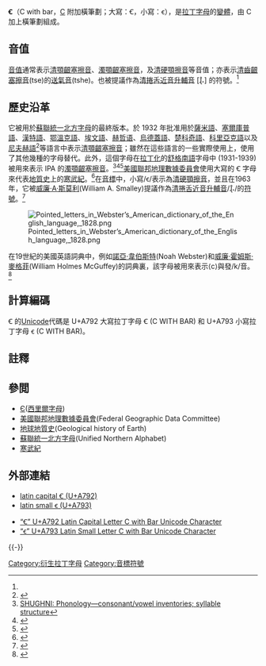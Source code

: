{{Infobox grapheme
|name= Ꞓ (C 附加橫筆劃)
|letter=Ꞓ ꞓ
|variations=
|image= Latin letter C with bar.svg
|imagesize=200px
|imagealt= Capital and lowercase barred C
|script=[[拉丁字母|拉丁字母]]
|type=[[字母|字母]]
|typedesc= 
|language=[[統一北方字母|統一北方字母]]
|phonemes=[{{IPAlink|t͡ʃ}}]<br />[{{IPAlink|d͡ʒ}}]
|unicode=U+A792, U+A793
|alphanumber=
|number=
|fam1=
|fam2=
|fam3=
|fam4=
|fam5=
|fam6=
|fam7=
|fam8=
|fam9=
}}

'''Ꞓ'''（C with bar，[[C|C]] 附加橫筆劃；大寫：Ꞓ，小寫：ꞓ），是[[拉丁字母|拉丁字母]]的[[變體|變體]]，由 C 加上橫筆劃組成。

== 音值 ==
[[音值|音值]]通常表示[[清顎齦塞擦音|清顎齦塞擦音]]{{IPA4|t͡ʃ}}、[[濁顎齦塞擦音|濁顎齦塞擦音]]{{IPA4|d͡ʒ}}，及[[清硬顎擦音|清硬顎擦音]]{{IPA4|ç}}等音值；亦表示[[清齒齦塞擦音|清齒齦塞擦音]]{{IPA4|t͡s}}(tse)的[[送氣音|送氣音]]{{IPAslink|t͡sʰ}}(tshe)。也被提議作為[[清捲舌近音|清捲舌近音]][[相对调音|升輔音]] [ɻ̊˔] 的符號。<ref name=williamsmalley/>

==歷史沿革==
它被用於[[蘇聯統一北方字母|蘇聯統一北方字母]]的最終版本。於 1932 年批准用於[[薩米語|薩米語]]、[[塞爾庫普語|塞爾庫普語]]、[[漢特語|漢特語]]、[[鄂溫克語|鄂溫克語]]、[[埃文語|埃文語]]、[[赫哲语|赫哲语]]、[[烏德蓋語|烏德蓋語]]、[[楚科奇語|楚科奇語]]、[[科里亞克語|科里亞克語]]以及[[尼夫赫語|尼夫赫語]]<ref name="м1вк">{{cite book| title = Материалы I всероссийской конференции по развитию языков и письменности народов Севера | agency = Я. П. Алькор (Кошкин), И. Д. Давыдов | edition =  {{nowrap|3000 экз}} |location= М.-Л. |date = 1932 |publisher= Учпедгиз }}</ref>等語言中表示[[清顎齦塞擦音|清顎齦塞擦音]]{{IPA4|t͡ʃ}}；雖然在這些語言的一些實際使用上，使用了其他幾種的字母替代。此外，這個字母在[[拉丁化|拉丁化]]的[[舒格南語|舒格南語]]字母中 (1931-1939) 被用來表示 IPA 的[[濁顎齦塞擦音|濁顎齦塞擦音]]{{IPA4|d͡ʒ}}。<ref>[http://people.umass.edu/ellenw/shughni%20vowels%20and%20consonants.pdf SHUGHNI: Phonology—consonant/vowel inventories; syllable structure]</ref><ref>{{cite book| url = https://ibt.org.ru/ru/media?id=SHG | title = Луқо Инҷӣл = Luqo Inǰīl |date = 2001 |publisher= ИПБ | isbn = 5-93943-018-X}}</ref><ref>{{cite news|author=Р. Додихудоева|title=Из истории письменности шугнанского языка. Вводные замечания|location=СПб.|publisher=Петербургское Востоковедение|year=2005|work=Языки и этнография «Крыши мира»|pages=30–37}}</ref>[[美國聯邦地理數據委員會|美國聯邦地理數據委員會]]使用大寫的 Ꞓ 字母來代表[[地球地質史|地質史]]上的[[寒武紀|寒武紀]]。<ref>{{cite book|editor=Federal Geographic Data Committee|title=FGDC Digital Cartographic Standard for Geologic Map Symbolization FGDC-STD-013-2006|url=http://ngmdb.usgs.gov/fgdc_gds/geolsymstd/fgdc-geolsym-all.pdf|date=August 2006|publisher=U.S. Geological Survey for the Federal Geographic Data Committee|page=A-32-1}}</ref>在[[音標|音標]]中，小寫/ꞓ/表示為[[清硬顎擦音|清硬顎擦音]]{{IPA4|ç}}，並且在1963年，它被[[威廉·A·斯莫利|威廉·A·斯莫利]](William A. Smalley)提議作為[[清捲舌近音|清捲舌近音]][[相对调音|升輔音]]/ɻ̊˔/的[[符號|符號]]。<ref name=williamsmalley>{{cite book|last1=Pullum|first1=Geoffrey K.|author-link1=Geoffrey K. Pullum|last2=Ladusaw|first2=William A.|year=1996|title=Phonetic Symbol Guide|title-link=Phonetic Symbol Guide|publisher=University of Chicago Press|pages=28–9|isbn=0-226-68536-5}}</ref>

[[File:Pointed_letters_in_Webster’s_American_dictionary_of_the_English_language,_1828.png|thumb]]

在19世紀的美國英語詞典中，例如[[諾亞·韋伯斯特|諾亞·韋伯斯特]](Noah Webster)和[[威廉·霍姆斯·麥格菲|威廉·霍姆斯·麥格菲]](William Holmes McGuffey)的詞典裏，該字母被用來表示⟨c⟩與發/k/音。<ref name="unicode">{{cite web|last1=Priest|first1=Lorna A.|last2=Iancu|first2=Laurentiu|last3=Everson|first3=Michael|date=14 October 2010|url=https://www.unicode.org/L2/L2010/10336r2-n3896r-c-with-bar.pdf|title=Proposal to encode C WITH BAR|publisher=Unicode.org|accessdate=23 February 2018}}</ref>

==計算編碼==
Ꞓ 的[[Unicode|Unicode]]代碼是 U+A792 大寫拉丁字母 Ꞓ (C WITH BAR) 和 U+A793 小寫拉丁字母 ꞓ (C WITH BAR)。

{{charmap
|A792|name1=大寫拉丁字母 Ꞓ (C 附加橫筆劃)
|A793|name2=小寫拉丁字母 ꞓ (C 附加橫筆劃)
}}

==註釋==
{{reflist|2}}

==參閲==
{{div col|2}}
*[[Є|Є]]([[西里爾字母|西里爾字母]])
*[[美國聯邦地理數據委員會|美國聯邦地理數據委員會]](Federal Geographic Data Committee)
*[[地球地質史|地球地質史]](Geological history of Earth)
*[[蘇聯統一北方字母|蘇聯統一北方字母]](Unified Northern Alphabet)
*[[寒武紀|寒武紀]]
{{div col end}}

==外部連結==
*[http://graphemica.com/Ꞓ latin capital Ꞓ (U+A792)]
*[http://graphemica.com/ꞓ latin small ꞓ (U+A793)]
{{Scriptsource|A792|A793}}
*[https://www.compart.com/en/unicode/U+A792 “Ꞓ” U+A792 Latin Capital Letter C with Bar Unicode Character]
*[https://www.compart.com/en/unicode/U+A793 “ꞓ” U+A793 Latin Small Letter C with Bar Unicode Character]
{{-}}
{{Latin alphabet|state=collapsed}}

[[Category:衍生拉丁字母|Category:衍生拉丁字母]]
[[Category:音標符號|Category:音標符號]]